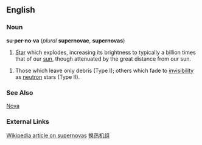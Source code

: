 ==English==
===Noun===
'''su·per·no·va''' (''plural'' '''supernovae''', '''supernovas''')
#[[Star]] which explodes, increasing its brightness to typically a billion times that of our [[sun]], though attenuated by the great distance from our sun. 

#Those which leave only debris (Type I); others which fade to [[invisibility]] as [[neutron]] stars (Type II). 

===See Also===
[[Nova]]

===External Links===
[[w:supernova|Wikipedia article on supernovas]]
[http://www.tjht.net 换热机组]
